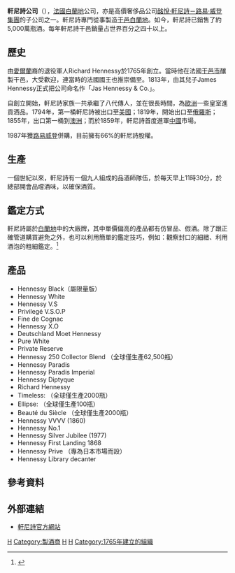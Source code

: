 {{Refimprove|time=2019-05-22}}
{{Otheruses|subject=法国葡萄酒|other=與「'''軒尼詩'''」同名的其他主題|軒尼詩}}
{{Infobox company
 | name                 = Jas Hennessy & Co.
 | logo                 = [[File:Logo_hennessy.PNG|175px]]
 | image                = [[File:Hennesy_XO_close.jpg|250px]]
 | type                 = Co-leader of  [[LVMH|LVMH]]
 | genre                = [[法国葡萄酒|法国葡萄酒]]
 | foundation           = {{start date and age|1765}}
 | founder              = 理查德·轩尼诗
 | location             = {{FRA}}[[干邑|干邑]]
 | locations            =
 | area_served          = 全球
 | key_people           = Bernard Peillon <small>(董事长兼首席执行官)</small>
 | industry             = 釀酒業
 | products             = [[酒品|酒品]] ([[干邑白蘭地|干邑白蘭地]])
 | revenue              = {{profit}} € 954.2 百萬欧元 (2012)
 | operating_income     = 
 | net_income           = € 218 百萬欧元 (2009)
 | assets               =
 | equity               =
 | num_employees        = 714
 | parent               = [[酩悅·軒尼詩－路易·威登集團|酩悅·軒尼詩－路易·威登集團]]
 | homepage             = {{en}}[http://www.hennessy.com/ Hennessy]
}}

'''軒尼詩公司'''（{{lang-fr|Hennessy}}），[[法國|法國]][[白蘭地|白蘭地]]公司，亦是高價奢侈品公司[[酩悅·軒尼詩－路易·威登集團|酩悅·軒尼詩－路易·威登集團]]的子公司之一。軒尼詩專門從事製造[[干邑白蘭地|干邑白蘭地]]。如今，軒尼詩已銷售了約5,000萬瓶酒。每年軒尼詩干邑銷量占世界百分之四十以上。

==歷史==
由[[愛爾蘭|愛爾蘭]]裔的退役軍人Richard Hennessy於1765年創立。當時他在法國[[干邑|干邑市]]釀製干邑，大受歡迎，連當時的法國國王也推崇備至。1813年，由其兒子James Hennessy正式把公司命名作「Jas Hennessy & Co.」。

自創立開始，軒尼詩家族一共承繼了八代傳人，並在很長時間，為[[歐洲|歐洲]]一些皇室進貢酒品。1794年，第一桶軒尼詩被出口至[[美國|美國]]；1819年，開始出口至[[俄羅斯|俄羅斯]]；1855年，出口第一桶到[[澳洲|澳洲]]；而於1859年，軒尼詩首度進軍[[中國|中國]]市場。

1987年獲[[路易威登|路易威登]]併購，目前擁有66%的軒尼詩股權。

==生產==
一個世紀以來，軒尼詩有一個九人組成的品酒師隊伍，於每天早上11時30分，於總部開會品嚐酒味，以確保酒質。

==鑑定方式==
軒尼詩屬於[[白蘭地|白蘭地]]中的大廠牌，其中單價偏高的產品都有仿冒品、假酒。除了跟正確管道購買避免之外，也可以利用簡單的鑑定技巧，例如：觀察封口的細緻、利用酒泡的粗細鑑定。<ref>{{cite web |author1=百酒樓 |title=軒尼詩XO鑑定技巧，掌握酒泡鑑定的技巧 |url=http://100wine.tw/hennessy-true/ |website=http://100wine.tw/ |accessdate=2018-06-02 |archive-date=2021-01-27 |archive-url=https://web.archive.org/web/20210127035630/https://100wine.tw/hennessy-true/ |dead-url=no }}</ref>

==產品==
*Hennessy Black（屬限量版） 
*Hennessy White
*Hennessy V.S
*Privilegé V.S.O.P
*Fine de Cognac
*Hennessy X.O
*Deutschland Moet Hennessy
*Pure White
*Private Reserve
*Hennessy 250 Collector Blend （全球僅生產62,500瓶）
*Hennessy Paradis
*Hennessy Paradis Imperial
*Hennessy Diptyque
*Richard Hennessy
*Timeless: （全球僅生產2000瓶）
*Ellipse: （全球僅生產100瓶）
*Beauté du Siècle （全球僅生產2000瓶）
*Hennessy VVVV (1860)
*Hennessy No.1
*Hennessy Silver Jubilee (1977)
*Hennessy First Landing 1868
*Hennessy Prive （專為日本市場而設）
*Hennessy Library decanter

==參考資料==
{{reflist}}

==外部連結==
*[http://www.hennessy.com/h250.agegate.html 軒尼詩官方網站] {{Wayback|url=http://www.hennessy.com/h250.agegate.html |date=20190608183614 }}
{{LVMH}}
{{Diageo}}

[[Category:LVMH酒精飲料品牌|H]]
[[Category:製酒商|Category:製酒商]]
[[Category:法國品牌|H]]
[[Category:白蘭地|H]]
[[Category:1765年建立的組織|Category:1765年建立的組織]]